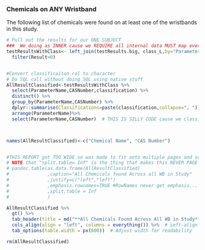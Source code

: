 
### Chemicals on ANY Wristband

The following list of chemicals were found on at least one of the wristbands in this study.


```r
# Pull out the results for our ONE SUBJECT
###  We doing as INNER cause we REQUIRE all internal data MUST map every tested chem to a classification
testResultsWithClass<- left_join(testResults.big, class_L,by="ParameterID",relationship = "many-to-many") %>%
  filter(Result>0)


#Convert classificaiton col to character
# Do SQL call without doing SQL using native stuff
AllResultClassified<-testResultsWithClass %>% 
  select(ParameterName,CASNumber,classification) %>%
  distinct() %>%
  group_by(ParameterName,CASNumber) %>%
  dplyr::summarise(Classifications=paste(classification,collapse=", ")) %>%
  arrange(ParameterName)%>%
  select(ParameterName,CASNumber)  # THIS IS SILLY CODE cause we classify, then delete data but done for uniform approach



names(AllResultClassified)<-c("Chemical Name", "CAS Number")


#THIS REPORT got TOO WIDE so was made to fit onto multiple pages and so the basic table point was LOST
# NOTE that "split.table= Inf" is the thing that makes this NEVER PAGE WRAP and so is good for HTML but not so good for WORD
# pandoc.table(as.data.frame(AllResultClassified)
#              ,caption="All Chemicals found Across all WB in Study"
#              ,justify=c("left","left")
#              ,emphasis.rownames=TRUE #RowNames never get emphasis... SHOULD switch to gt() someday
#              ,split.table = Inf
#              )

AllResultClassified %>%
  gt() %>%
  tab_header(title = md("**All Chemicals Found Across All WB in Study**")) %>%
  cols_align(align = "left", columns = everything()) %>%  # Left-align all columns
  tab_options(table.width = px(800))  # Adjust width for readability

rm(AllResultClassified)

```


<br>

